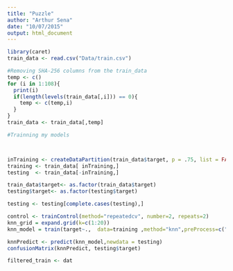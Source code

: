 ```yaml
---
title: "Puzzle"
author: "Arthur Sena"
date: "10/07/2015"
output: html_document
---
```


```r

library(caret)
train_data <- read.csv("Data/train.csv")

#Removing SHA-256 columns from the train_data
temp <- c()
for (i in 1:108){
  print(i)
  if(length(levels(train_data[,i])) == 0){
    temp <- c(temp,i)
  }
}
train_data <- train_data[,temp]

#Trainning my models



inTraining <- createDataPartition(train_data$target, p = .75, list = FALSE)
training <- train_data[ inTraining,]
testing  <- train_data[-inTraining,]

train_data$target<- as.factor(train_data$target) 
testing$target<- as.factor(testing$target) 

testing <- testing[complete.cases(testing),]

control <- trainControl(method="repeatedcv", number=2, repeats=2) 
knn_grid = expand.grid(k=c(1:20))
knn_model = train(target~.,  data=training ,method="knn",preProcess=c("range"),tuneGrid = knn_grid,trControl=control, na.action=na.omit, metric = "Rsquared")

knnPredict <- predict(knn_model,newdata = testing)
confusionMatrix(knnPredict, testing$target)

filtered_train <- dat




```

